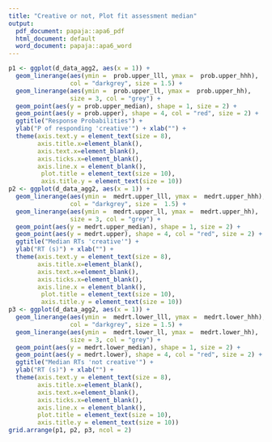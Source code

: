 ```yaml
---
title: "Creative or not, Plot fit assessment median"
output:
  pdf_document: papaja::apa6_pdf
  html_document: default
  word_document: papaja::apa6_word
---
```

```r

p1 <- ggplot(d_data_agg2, aes(x = 1)) +
  geom_linerange(aes(ymin =  prob.upper_lll, ymax =  prob.upper_hhh), 
                 col = "darkgrey", size = 1.5) + 
  geom_linerange(aes(ymin =  prob.upper_ll, ymax =  prob.upper_hh), 
                 size = 3, col = "grey") + 
  geom_point(aes(y = prob.upper_median), shape = 1, size = 2) +
  geom_point(aes(y = prob.upper), shape = 4, col = "red", size = 2) +
  ggtitle("Response Probabilities") + 
  ylab("P of responding 'creative'") + xlab("") +
  theme(axis.text.y = element_text(size = 8),
        axis.title.x=element_blank(),
        axis.text.x=element_blank(),
        axis.ticks.x=element_blank(),
        axis.line.x = element_blank(),
         plot.title = element_text(size = 10),
         axis.title.y = element_text(size = 10))
p2 <- ggplot(d_data_agg2, aes(x = 1)) +
  geom_linerange(aes(ymin =  medrt.upper_lll, ymax =  medrt.upper_hhh), 
                 col = "darkgrey", size =  1.5) + 
  geom_linerange(aes(ymin =  medrt.upper_ll, ymax =  medrt.upper_hh), 
                 size = 3, col = "grey") + 
  geom_point(aes(y = medrt.upper_median), shape = 1, size = 2) +
  geom_point(aes(y = medrt.upper), shape = 4, col = "red", size = 2) +
  ggtitle("Median RTs 'creative'") + 
  ylab("RT (s)") + xlab("") +
  theme(axis.text.y = element_text(size = 8),
        axis.title.x=element_blank(),
        axis.text.x=element_blank(),
        axis.ticks.x=element_blank(),
        axis.line.x = element_blank(),
         plot.title = element_text(size = 10),
         axis.title.y = element_text(size = 10))
p3 <- ggplot(d_data_agg2, aes(x = 1)) +
  geom_linerange(aes(ymin =  medrt.lower_lll, ymax =  medrt.lower_hhh), 
                 col = "darkgrey", size = 1.5) + 
  geom_linerange(aes(ymin =  medrt.lower_ll, ymax =  medrt.lower_hh), 
                 size = 3, col = "grey") + 
  geom_point(aes(y = medrt.lower_median), shape = 1, size = 2) +
  geom_point(aes(y = medrt.lower), shape = 4, col = "red", size = 2) +
  ggtitle("Median RTs 'not creative'") + 
  ylab("RT (s)") + xlab("") +
  theme(axis.text.y = element_text(size = 8),
        axis.title.x=element_blank(),
        axis.text.x=element_blank(),
        axis.ticks.x=element_blank(),
        axis.line.x = element_blank(),
        plot.title = element_text(size = 10),
        axis.title.y = element_text(size = 10))
grid.arrange(p1, p2, p3, ncol = 2)
```

